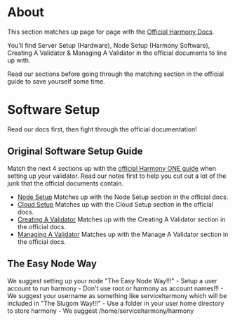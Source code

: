 
# About
This section matches up page for page with the [Official Harmony Docs](https://docs.harmony.one). 

You'll find Server Setup (Hardware), Node Setup (Harmony Software), Creating A Validator & Managing A Validator in the official documents to line up with. 

<Callout emoji="ℹ️">
Read our sections before going through the matching section in the official guide to save yourself some time.
</Callout>

# Software Setup
Read our docs first, then fight through the official documentation!

## Original Software Setup Guide
Match the next 4 sections up with the [official Harmony ONE guide](https://docs.harmony.one/home/network/validators) when setting up your validator. Read our notes first to help you cut out a lot of the junk that the official documents contain.
- [Node Setup](/companion/official/node) Matches up with the Node Setup section in the official docs.
- [Cloud Setup](/companion/official/setupcloud) Matches up with the Cloud Setup section in the official docs.
- [Creating A Validator](/companion/official/create) Matches up with the Creating A Validator section in the official docs.
- [Managing A Validator](/companion/official/manage) Matches up with the Manage A Validator section in the official docs.

## The Easy Node Way
<Callout emoji="ℹ️">
We suggest setting up your node "The Easy Node Way!!!"
</Callout>
-  Setup a user account to run harmony
  -  Don't use root or harmony as account names!!!
  -  We suggest your username as something like serviceharmony which will be included in "The Slugom Way!!!"
-  Use a folder in your user home directory to store harmony
  -  We suggest /home/serviceharmony/harmony